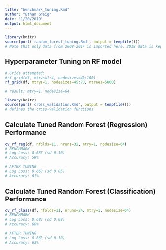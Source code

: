 ```yaml
---
title: "benchmark_tuning.Rmd"
author: "Ethan Greig"
date: "1/20/2019"
output: html_document
---
```


```r
library(knitr)
source(purl('random_forest_tuning.Rmd', output = tempfile()))
# Note that only data from 2008-2017 is imported here. 2018 data is kept as a holdout set
```

## Hyperparameter Tuning on RF model
```r
# Grids attempted:
#rf_grid(df, mtrys=1:4, nodesizes=40:100)
rf_grid(df, mtrys=1, nodesizes=45:70, ntrees=5000)

# result: mtry=1, nodesize=64
```

```r
library(knitr)
source(purl('cross_validation.Rmd', output = tempfile()))
# defines the cross-validation functions
```

## Calculate Tuned Random Forest (Regression) Performance
```r
cv_rf_reg(df, nfolds=11, nruns=32, mtry=1, nodesize=64)
# BENCHMARK
# Log Loss: 0.687 (sd 0.10)
# Accuracy: 59%

# AFTER TUNING
# Log Loss: 0.660 (sd 0.05)
# Accuracy: 61%
```

## Calculate Tuned Random Forest (Classification) Performance
```r
cv_rf_class(df, nfolds=11, nruns=24, mtry=1, nodesize=64)
# BENCHMARK
# Log Loss: 0.683 (sd 0.08)
# Accuracy: 60%

# AFTER TUNING
# Log Loss: 0.668 (sd 0.10)
# Accuracy: 63%
```
